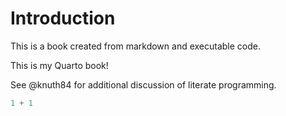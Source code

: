 # Introduction

This is a book created from markdown and executable code.

This is my Quarto book!

See @knuth84 for additional discussion of literate programming.

```r
1 + 1
```
